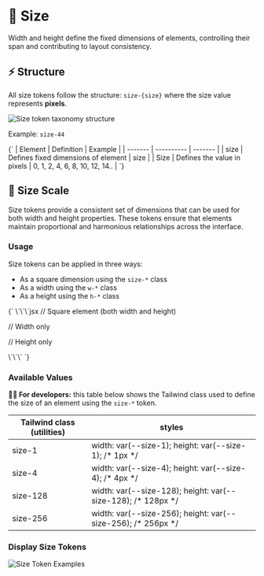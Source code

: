 
<Meta title="Foundations/Size/Docs" of={Size} />

# 📏 Size

Width and height define the fixed dimensions of elements, controlling their span and contributing to layout consistency.

## ⚡ Structure

All size tokens follow the structure: `size-{size}` where the size value represents **pixels**.

<img src={sizeTaxonomy} alt="Size token taxonomy structure" />

Example: `size-44`

<Markdown>
  {`
| Element | Definition | Example |
| ------- | ---------- | ------- |
| size | Defines fixed dimensions of element | size |
| Size | Defines the value in pixels | 0, 1, 2, 4, 6, 8, 10, 12, 14.. |
`}
</Markdown>

## 📐 Size Scale

Size tokens provide a consistent set of dimensions that can be used for both width and height properties. These tokens ensure that elements maintain proportional and harmonious relationships across the interface.

### Usage

Size tokens can be applied in three ways:

- As a square dimension using the `size-*` class
- As a width using the `w-*` class
- As a height using the `h-*` class

<Markdown>
{`
\`\`\`jsx
// Square element (both width and height)
<div className="size-32" />

// Width only

<div className="w-32" />

// Height only

<div className="h-32" />
\`\`\`
`}
</Markdown>

### Available Values

<Canvas></Canvas>

**👨‍💻 For developers:** this table below shows the Tailwind class used to define
the size of an element using the `size-*` token.

<div className="my-24 overflow-hidden rounded-lg">
  <table className="w-full">
    <thead>
      <tr className="border-b border-muted bg-muted">
        <th className="font-medium p-12 text-left text-on-accent body-3">
          Tailwind class (utilities)
        </th>
        <th className="font-medium p-12 text-left text-on-accent body-3">
          styles
        </th>
      </tr>
    </thead>
    <tbody className="bg-canvas">
      <tr className="border-b border-muted">
        <td className="text-accent p-12 font-mono body-4">size-1</td>
        <td className="p-12 font-mono text-muted body-4">
          width: var(--size-1); height: var(--size-1); /* 1px */
        </td>
      </tr>
      <tr className="border-b border-muted">
        <td className="text-accent p-12 font-mono body-4">size-4</td>
        <td className="p-12 font-mono text-muted body-4">
          width: var(--size-4); height: var(--size-4); /* 4px */
        </td>
      </tr>
      <tr className="border-b border-muted">
        <td className="text-accent p-12 font-mono body-4">size-128</td>
        <td className="p-12 font-mono text-muted body-4">
          width: var(--size-128); height: var(--size-128); /* 128px */
        </td>
      </tr>
      <tr>
        <td className="text-accent p-12 font-mono body-4">size-256</td>
        <td className="p-12 font-mono text-muted body-4">
          width: var(--size-256); height: var(--size-256); /* 256px */
        </td>
      </tr>
    </tbody>
  </table>
</div>

### Display Size Tokens

<img src={sizeTokenExample} alt="Size Token Examples" />
